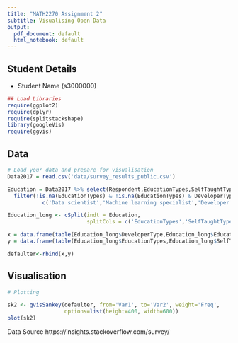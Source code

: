 ```yaml
---
title: "MATH2270 Assignment 2"
subtitle: Visualising Open Data
output:
  pdf_document: default
  html_notebook: default
---
```


## Student Details

* Student Name (s3000000)

```r
## Load Libraries
require(ggplot2)
require(dplyr)
require(splitstackshape)
library(googleVis)
require(ggvis)
```

## Data

```r
# Load your data and prepare for visualisation
Data2017 = read.csv('data/survey_results_public.csv')

Education = Data2017 %>% select(Respondent,EducationTypes,SelfTaughtTypes,DeveloperType) %>% 
  filter(!is.na(EducationTypes) & !is.na(EducationTypes) & DeveloperType %in% 
           c('Data scientist','Machine learning specialist','Developer with a statistics or mathematics background'))

Education_long <- cSplit(indt = Education, 
                         splitCols = c('EducationTypes','SelfTaughtTypes','DeveloperType'), sep = ";", direction = "long")

x = data.frame(table(Education_long$DeveloperType,Education_long$EducationTypes))
y = data.frame(table(Education_long$EducationTypes,Education_long$SelfTaughtTypes))

defaulter<-rbind(x,y)

```


## Visualisation

```r

# Plotting

sk2 <- gvisSankey(defaulter, from='Var1', to='Var2', weight='Freq',
                  options=list(height=400, width=600))
plot(sk2)

```

Data Source
https://insights.stackoverflow.com/survey/


